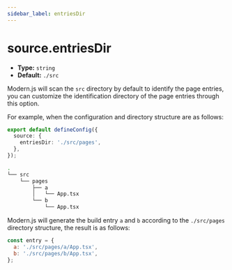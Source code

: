 ```yaml
---
sidebar_label: entriesDir
---
```


# source.entriesDir

- **Type:** `string`
- **Default:** `./src`

Modern.js will scan the `src` directory by default to identify the page entries, you can customize the identification directory of the page entries through this option.

For example, when the configuration and directory structure are as follows:

```ts title="modern.config.ts"
export default defineConfig({
  source: {
    entriesDir: './src/pages',
  },
});
```

```bash title="Project directory structure"
.
└── src
    └── pages
        ├── a
        │   └── App.tsx
        └── b
            └── App.tsx
```

Modern.js will generate the build entry `a` and `b` according to the `./src/pages` directory structure, the result is as follows:

```js
const entry = {
  a: './src/pages/a/App.tsx',
  b: './src/pages/b/App.tsx',
};
```
